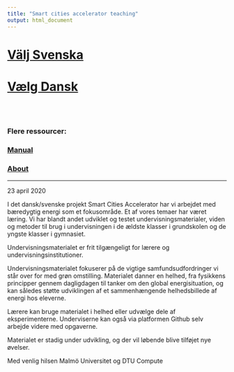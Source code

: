 ```yaml
---
title: "Smart cities accelerator teaching"
output: html_document
---
```


<p style="margin-top: 1cm"></p>


# [Välj Svenska](sv/index.html)

# [Vælg Dansk](da/index.html)

<p style="margin-top: 2cm"></p>

### Flere ressourcer:

### [Manual](info/manual.html)

### [About](info/about.html)


---   

23 april 2020

I det dansk/svenske projekt Smart Cities Accelerator har vi arbejdet med bæredygtig energi som et fokusområde. Et af vores temaer har været læring. Vi har blandt andet udviklet og testet undervisningsmaterialer, viden og metoder til brug i undervisningen i de ældste klasser i grundskolen og de yngste klasser i gymnasiet.

Undervisningsmaterialet er frit tilgængeligt for lærere og undervisningsinstitutioner.


Undervisningsmaterialet fokuserer på de vigtige samfundsudfordringer vi står over for med grøn omstilling. Materialet danner en helhed, fra fysikkens principper gennem dagligdagen til tanker om den global energisituation, og kan således støtte udviklingen af et sammenhængende helhedsbillede af energi hos eleverne.


Lærere kan bruge materialet i helhed eller udvælge dele af eksperimenterne. Underviserne kan også via platformen Github selv arbejde videre med opgaverne.


Materialet er stadig under udvikling, og der vil løbende blive tilføjet nye øvelser.


Med venlig hilsen
Malmö Universitet og DTU Compute
